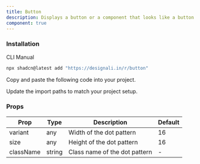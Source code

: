```yaml
---
title: Button
description: Displays a button or a component that looks like a button.
component: true
---
```


<div className="grid gap-3 lg:grid-cols-2 xl:grid-cols-3">
  <ComponentPreview name="button-01" />
  <ComponentPreview name="button-02" />
  <ComponentPreview name="button-03" />
  <ComponentPreview name="button-04" />
  <ComponentPreview name="button-05" />
  <ComponentPreview name="button-06" />
  <ComponentPreview name="button-07" />
  <ComponentPreview name="button-08" />
  <ComponentPreview name="button-09" />
  <ComponentPreview name="button-10" />
  <ComponentPreview name="button-11" />
  <ComponentPreview name="button-12" />
  <ComponentPreview name="button-13" />
  <ComponentPreview name="button-14" />
  <ComponentPreview name="button-15" />
  <ComponentPreview name="button-16" />
  <ComponentPreview name="button-17" />
  <ComponentPreview name="button-18" />
  <ComponentPreview name="button-19" />
  <ComponentPreview name="button-20" />
  <ComponentPreview name="button-21" />
  <ComponentPreview name="button-22" />
  <ComponentPreview name="button-23" />
  <ComponentPreview name="button-24" />
  <ComponentPreview name="button-25" />
  <ComponentPreview name="button-26" />
  <ComponentPreview name="button-27" />
  <ComponentPreview name="button-28" />
  <ComponentPreview name="button-29" />
  <ComponentPreview name="button-30" />
  <ComponentPreview name="button-31" />
  <ComponentPreview name="button-32" />
  <ComponentPreview name="button-33" />
  <ComponentPreview name="button-34" />
  <ComponentPreview name="button-35" />
  <ComponentPreview name="button-36" />
  <ComponentPreview name="button-37" />
  <ComponentPreview name="button-38" />
  <ComponentPreview name="button-39" />
  <ComponentPreview name="button-40" />
  <ComponentPreview name="button-41" />
  <ComponentPreview name="button-42" />
  <ComponentPreview name="button-43" />
  <ComponentPreview name="button-44" />
  <ComponentPreview name="button-45" />
  <ComponentPreview name="button-46" />
  <ComponentPreview name="button-47" />
  <ComponentPreview name="button-48" />
  <ComponentPreview name="button-49" />
  <ComponentPreview name="button-50" />
  <ComponentPreview name="button-51" />
  <ComponentPreview name="button-52" />
  <ComponentPreview name="button-53" />
  <ComponentPreview name="button-54" />
</div>

### Installation

<Tabs defaultValue="cli">

<TabsList>
  <TabsTrigger value="cli">CLI</TabsTrigger>
  <TabsTrigger value="manual">Manual</TabsTrigger>
</TabsList>
<TabsContent value="cli">

```bash
npx shadcn@latest add "https://designali.in/r/button"
```

</TabsContent>

<TabsContent classname="flex w-full"  value="manual">

<Steps>

<Step>Copy and paste the following code into your project.</Step>

<ComponentSource name="button" />

<Step>Update the import paths to match your project setup.</Step>

</Steps>

</TabsContent>

</Tabs>

### Props

| Prop      | Type   | Description                   | Default |
| --------- | ------ | ----------------------------- | ------- |
| variant   | any    | Width of the dot pattern      | 16      |
| size      | any    | Height of the dot pattern     | 16      |
| className | string | Class name of the dot pattern | -       |

